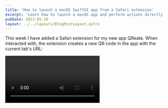 ```yaml
---
title: 'How to launch a macOS SwiftUI app from a Safari extension'
excerpt: 'Learn how to launch a macOS app and perform actions directly from Safari using an extension.'
pubDate: 2023-05-10
layout: ../../layouts/BlogPostLayout.astro
---
```



This week I have added a Safari extension for my new app QReate. When interacted with, the extension creates a new QR code in the app with the current tab's URL:

<Video src="/assets/posts/how-to-launch-an-app-from-a-safari-extension/demo.mp4" />

In this article, I will explain how the extension **retrieves the current tab's URL**, **how it launches the app with the URL as a query parameter** and **how the app handles this event**.

## Creating a Safari extension

First, we can create a Safari extension for an existing macOS app in Xcode by going to File > New > Target and selecting 'Safari Extension' from the list of templates:

![Xcode template for a Safari extension](/assets/posts/how-to-launch-an-app-from-a-safari-extension/extension-template.webp)

### Setting things up

The template creates a new target in our project that gets us most of the way there but there are still a few things we need to change and remove to make it work for this specific use case:

- The extension does not show any UI to the user when interacted with. For this reason, we can remove the default `ViewController` and the associated storyboard.
- Additionally, we are not going to execute any Javascript code so we can remove the `script.js` file from the Resources folder. We need to keep the 'ToolbarItemIcon' file in that folder (and replace it with our custom icon) as it is used to display the extension's icon in the toolbar.
- We need to give the extension a meaningful description that will be displayed to the user in the extensions section on Safari's preferences screen. We can do this by editing the `NSHumanReadableDescription` field under `NSExtension` in the target's `Info.plist` file.
- The extension needs to be able to access the current tab's URL and it hence requires a special set of permissions. We need to change the `Level` field under `SFSafariWebsiteAccess` to `All` to be able to query information about the current tab, such as its URL or title.

### A note on debugging

There are two separate ways to debug a Safari app extension:

1. By launching the app target directly.
2. By launching the extension target and selecting Safari as its host application.

You must know that in both cases you will need to 'Allow Unsigned Extensions' in Safari's Develop menu:

![Allowing unsigned extensions for local debugging from Safari's Develop menu](/assets/posts/how-to-launch-an-app-from-a-safari-extension/allow-unsigned.webp)

Once you do this, you can enable the extension in Safari's preferences and start testing your code:

![Enabling extensions from Safari's preferences](/assets/posts/how-to-launch-an-app-from-a-safari-extension/enable-extension.webp)

### Launching the app

The Safari App Extension template we used earlier created a subclass of `SFSafariExtensionHandler`.

We can use this class to handle extension-related events. For example, we can get notified whenever the user clicks on the extension's toolbar item by overriding the `toolbarItemClicked(in:)` method in the subclass:

```swift:SafariExtensionHandler.swift
import SafariServices

class SafariExtensionHandler: SFSafariExtensionHandler {
    override func toolbarItemClicked(in window: SFSafariWindow) {
        window.getActiveTab { (tab) in
            tab?.getActivePage(completionHandler: { (page) in
                page?.getPropertiesWithCompletionHandler( { (properties) in
                    if let url = properties?.url {
                        NSWorkspace.shared.open(URL(string: "qreate:new?content=\(url.absoluteString)")!)
                    }
                })
            })
        }
    }
}
```

In the method above, the extension retrieves the current tab from the Safari window, followed by the current page in the tab and finally the URL of said page.

Once the URL is retrieved, the extension launches the app by opening a URL with a custom scheme (which we'll set up later on in the article) and feeding it the tab's URL as a query parameter named `content`.

### Turning extension off when no URL is available

The extension should only be enabled when the user is on a page with a valid URL.

We can disable the extension's toolbar item by overriding the `validateToolbarItem(in:validationHandler:)` method in the `SafariExtensionHandler` class and only returning `true` when the current page has a valid URL:

```swift:SafariExtensionHandler.swift
import SafariServices

class SafariExtensionHandler: SFSafariExtensionHandler {
     override func validateToolbarItem(in window: SFSafariWindow, validationHandler: @escaping ((Bool, String) -> Void)) {
         window.getActiveTab { (tab) in
             tab?.getActivePage(completionHandler: { (page) in
                 page?.getPropertiesWithCompletionHandler( { (properties) in
                     validationHandler(properties?.url != nil, "")
                 })
             })
         }
     }
}
```

## Handling the deep link in the app

Now that the extension can retrieve the current URL and open a deep link with a custom scheme ("qreate:"), we can make the app listen for deep links with that specific scheme and handle them in just two simple steps:

1. **Register** the custom scheme as a URL type in the app's target.
2. **Listen** for deep links from a `View`.

### Registering a URL type

The first step to handling a deep link in the app is to add a URL type to the macOS app's target in Xcode. We need to make sure that the URL scheme we define in the app's target matches the one we've used in the extension.

A new URL type can be registered by going to the target's 'Info' tab in Xcode and adding a new entry in the 'URL Types' section:

![Registering a URL type for a target in Xcode](/assets/posts/how-to-launch-an-app-from-a-safari-extension/url-type.webp)

Registering the URL type will cause the OS to open the app instead of a browser whenever a URL with the specified scheme is opened.

### Listening for deep links

If you're using SwiftUI's app lifecycle, handling a deep link is as simple as adding a `.onOpenURL` modifier to the View that should handle said deep link:

```swift:QRCodeList.swift
List(viewModel.qrCodes, id: \.id, selection: Binding<UUID?>(get: { viewModel.selectedQRCode }, set: viewModel.listItemTapped(_:))) { qrCode in
    // ...
}
.onOpenURL { url in
    let components = URLComponents(url: url, resolvingAgainstBaseURL: false)
    if let content = components?.queryItems?.first(where: { $0.name == "content" })?.value,
        let url = URL(string: content) {
        viewModel.handleDeepLink(url)
    }
}
```

The `onOpenURL` view modifier above retrieves the URL components from the deep link, finds the content query parameter and then calls a method in the view model with the retrieved URL which ultimately creates a new QR code.
